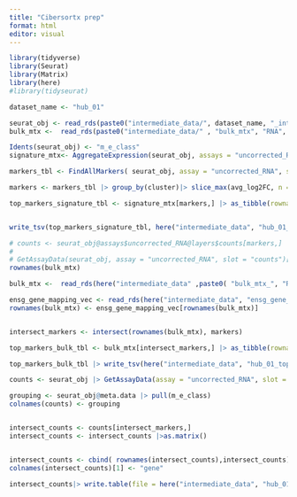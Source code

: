 ```yaml
---
title: "Cibersortx prep"
format: html
editor: visual
---
```


```r
library(tidyverse)
library(Seurat)
library(Matrix)
library(here)
#library(tidyseurat)
```

```r
dataset_name <- "hub_01"

seurat_obj <- read_rds(paste0("intermediate_data/", dataset_name, "_integrated_", ".rds"))
bulk_mtx <-  read_rds(paste0("intermediate_data/" , "bulk_mtx", "RNA", "counts" ,dataset_name,".rds"  ))
```

```r
Idents(seurat_obj) <- "m_e_class"
signature_mtx<- AggregateExpression(seurat_obj, assays = "uncorrected_RNA", slot="counts")[[1]] # these are the raw counts, checked

```

```r
markers_tbl <- FindAllMarkers( seurat_obj, assay = "uncorrected_RNA", slot = "counts",only.pos = T, min.pct = 0.5) 

markers <- markers_tbl |> group_by(cluster)|> slice_max(avg_log2FC, n = 300) |> pull(gene)

top_markers_signature_tbl <- signature_mtx[markers,] |> as_tibble(rownames="gene")


write_tsv(top_markers_signature_tbl, here("intermediate_data", "hub_01_top_300_m_e_markers_signature_for_cybersortx.txt") )

# counts <- seurat_obj@assays$uncorrected_RNA@layers$counts[markers,]
# 
# GetAssayData(seurat_obj, assay = "uncorrected_RNA", slot = "counts")[markers,]
rownames(bulk_mtx)

```

```r
bulk_mtx <-  read_rds(here("intermediate_data" ,paste0( "bulk_mtx_", "RNA_", "counts_" ,dataset_name,".rds")  ))

ensg_gene_mapping_vec <- read_rds(here("intermediate_data", "ensg_gene_mapping_vec.rds"))
rownames(bulk_mtx) <- ensg_gene_mapping_vec[rownames(bulk_mtx)]


intersect_markers <- intersect(rownames(bulk_mtx), markers)

top_markers_bulk_tbl <- bulk_mtx[intersect_markers,] |> as_tibble(rownames="gene")

top_markers_bulk_tbl |> write_tsv(here("intermediate_data", "hub_01_top_300_m_e_markers_bulk_for_cybersortx.txt") )

```

```r
counts <- seurat_obj |> GetAssayData(assay = "uncorrected_RNA", slot = "counts")

grouping <- seurat_obj@meta.data |> pull(m_e_class)
colnames(counts) <- grouping


intersect_counts <- counts[intersect_markers,] 
intersect_counts <- intersect_counts |>as.matrix() 


intersect_counts <- cbind( rownames(intersect_counts),intersect_counts)
colnames(intersect_counts)[1] <- "gene"

intersect_counts|> write.table(file = here("intermediate_data", "hub_01_top_300_m_e_markers_sc_mtx_for_cybersortx.txt"), sep = "\t", row.names = FALSE, col.names = TRUE, quote = FALSE)
```

